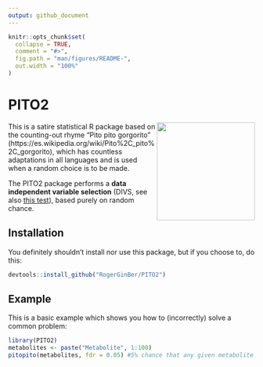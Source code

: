 ```yaml
---
output: github_document
---
```


<!-- README.md is generated from README.Rmd. Please edit that file -->

```r
knitr::opts_chunk$set(
  collapse = TRUE,
  comment = "#>",
  fig.path = "man/figures/README-",
  out.width = "100%"
)
```

# PITO2

<!-- badges: start -->
<!-- badges: end -->
<p align="center">
<img align="right" width="200" height="200" src="./logo.svg">
</p>

This is a satire statistical R package based on the counting-out rhyme "Pito pito gorgorito"
(https://es.wikipedia.org/wiki/Pito%2C_pito%2C_gorgorito), which has countless adaptations in
all languages and is used when a random choice is to be made.

The PITO2 package performs a **data independent variable selection** (DIVS, see also [this test](https://rdrr.io/cran/TeachingDemos/man/cortest.html)), based purely on random chance.

## Installation

You definitely shouldn't install nor use this package, but if you choose to, do this:

```r
devtools::install_github("RogerGinBer/PITO2")
```

## Example

This is a basic example which shows you how to (incorrectly) solve a common problem:

```r
library(PITO2)
metabolites <- paste("Metabolite", 1:100)
pitopito(metabolites, fdr = 0.05) #5% chance that any given metabolite is selected
```


